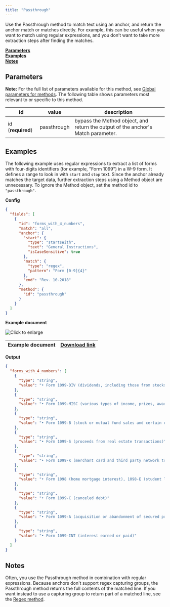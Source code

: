 ```yaml
---
title: "Passthrough"
---
```


Use the Passthrough method to match text using an anchor, and return the anchor match or matches directly. For example, this can be useful when you want to match using regular expressions, and you don’t want to take more extraction steps after finding the matches. 

[**Parameters**](/senseml-reference/methods/passthrough#parameters)  
[**Examples**](/senseml-reference/methods/passthrough#examples)  
[**Notes**](/senseml-reference/methods/passthrough#notes)

## Parameters

**Note:** For the full list of parameters available for this method, see [Global parameters for methods](/senseml-reference/field-query-object/method-object#global-parameters-for-methods). The following table shows parameters most relevant to or specific to this method.

| id                | value       | description                                                                      |
| ----------------- | ----------- | -------------------------------------------------------------------------------- |
| id (**required**) | passthrough | bypass the Method object, and return the output of the anchor's Match parameter. |

## Examples

The following example uses regular expressions to extract a list of forms with four-digits identifiers (for example, "Form 1099") in a W-9 form. It defines a range to look in with `start` and `stop` text. Since the anchor already matches the target data, further extraction steps using a Method object are unnecessary. To ignore the Method object, set the method id to `"passthrough"`. 

**Config**

```JSON JSON 
{
  "fields": [
    {
      "id": "forms_with_4_numbers",
      "match": "all",
      "anchor": {
        "start": {
          "type": "startsWith",
          "text": "General Instructions",
          "isCaseSensitive": true
        },
        "match": {
          "type": "regex",
          "pattern": "Form [0-9]{4}"
        },
        "end": "Rev. 10-2018"
      },
      "method": {
        "id": "passthrough"
      }
    }
  ]
}
```
**Example document**

![Click to enlarge](/images/passthrough.png)

| Example document | [Download link](https://www.irs.gov/pub/irs-pdf/fw9.pdf) |
| ---------------- | -------------------------------------------------------- |

**Output**

```JSON JSON 
{
  "forms_with_4_numbers": [
    {
      "type": "string",
      "value": "• Form 1099-DIV (dividends, including those from stocks or mutual"
    },
    {
      "type": "string",
      "value": "• Form 1099-MISC (various types of income, prizes, awards, or gross"
    },
    {
      "type": "string",
      "value": "• Form 1099-B (stock or mutual fund sales and certain other"
    },
    {
      "type": "string",
      "value": "• Form 1099-S (proceeds from real estate transactions)"
    },
    {
      "type": "string",
      "value": "• Form 1099-K (merchant card and third party network transactions)"
    },
    {
      "type": "string",
      "value": "• Form 1098 (home mortgage interest), 1098-E (student loan interest),"
    },
    {
      "type": "string",
      "value": "• Form 1099-C (canceled debt)"
    },
    {
      "type": "string",
      "value": "• Form 1099-A (acquisition or abandonment of secured property)"
    },
    {
      "type": "string",
      "value": "• Form 1099-INT (interest earned or paid)"
    }
  ]
}
```
## Notes

Often, you use the Passthrough method in combination with regular expressions. Because anchors don't support regex capturing groups, the Passthrough method returns the full contents of the matched line. If you want instead to use a capturing group to return part of a matched line, see the [Regex method](/senseml-reference/methods/regex).